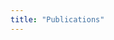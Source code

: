```yaml
---
title: "Publications"
---
```

```{=html}

<script src="https://bibbase.org/show?bib=https://chifman.github.io/citations2.bib&jsonp=1"></script>

<script src="https://bibbase.org/show?bib=https://chifman.github.io/citations2.bib&jsonp=1"></script>
 
```

